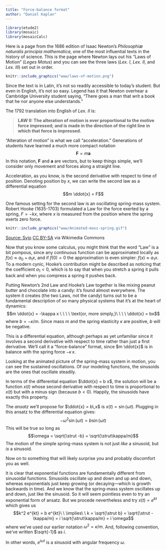 ```yaml
---
title: "Force-balance format"
author: "Daniel Kaplan"
---
```


<style type="text/css">
.explanation-note {
  padding: 1em 1em 1em 4em;
  margin-bottom: 10px;
  border: 2px brown;
  border-radius: 10px;
  background: #f5f5f5 5px center/3em no-repeat;
}
</style>

```r
library(etude2)
library(mosaic)
library(mosaicCalc)
```

Here is a page from the 1686 edition of Isaac Newton's *Philosophiæ naturalis principia mathematica*, one of the most influential texts in the history of science. This is the page where Newton lays out his "Laws of Motion" (*Leges Motus*) and you can see the three laws (*Lex. I*, *Lex. II*, and *Lex. III*) set out in order.

```r
knitr::include_graphics("www/laws-of-motion.png")
```



Since the text is in Latin, it's not so readily accessible to today's student. But even in English, it's not so easy. Legend has it that Newton overhear a Cambridge University student saying, "There goes a man that writ a book that he nor anyone else understands."

The 1792 translation into English of *Lex. II* is:

> **LAW II: The alteration of motion is ever proportional to the motive force impressed; and is made in the direction of the right line in which that force is impressed.**

"Alteration of motion" is what we call "acceleration." Generations of students have learned a much more compact notation $${\mathbf F} = m {\mathbf a}$$
In this notation, ${\mathbf F}$ and ${\mathbf a}$ are vectors, but to keep things simple, we'll consider only movement and forces along a straight line. 

Acceleration, as you know, is the second derivative with respect to time of position. Denoting position by $x$, we can write the second law as a differential equation $$m \ddot{x} = F$$ 

One famous setting for the second law is an oscillating spring-mass system. Robert Hooke (1635-1703) formulated a Law for the force exerted by a spring, $F = -k x$, where $x$ is measured from the position where the spring exerts zero force. 

```r
knitr::include_graphics("www/Animated-mass-spring.gif")
```

[Source: Svjo](https://commons.wikimedia.org/wiki/File:Animated-mass-spring.gif) [CC BY-SA](https://creativecommons.org/licenses/by-sa/3.0) via Wikimedia Commons

Now that you know some calculus, you might think that the word "Law" is a bit pompous, since any continuous function can be approximated locally as $f(x) \approx a_0 + a_1 x$, and if $f(0) = 0$ the approximation is even simpler: $f(x) \approx a_1 x$. To a modern cynic, Hooke's contribution might be described as noticing that the coefficient $a_1 < 0$, which is to say that when you stretch a spring it pulls back and when you compress a spring it pushes back.

Putting Newton's 2nd Law and Hooke's Law together is  like mixing peanut butter and chocolate into a candy: it's found almost everywhere. The system it creates (the two Laws, not the candy) turns out to be a fundamental description of so many physical systems that it's at the heart of dynamics:
$$m \ddot{x} = -\kappa x \ \ \ \ \text{or, more simply,}\ \ \ \ \ddot{x} = bx$$ where $b = -\kappa/m$. Since mass $m$ and the spring elasticity $\kappa$ are positive, $b$ will be negative. 

This is a differential equation, although perhaps as yet unfamiliar since it involves a second derivative with respect to time rather than just a first derivative. We'll call it a "force-balance" format, since $m \ddot{x}$ is in balance with the spring force $-\kappa\, x$.

Looking at the animated picture of the spring-mass system in motion, you can see the sustained oscillations. Of our modeling functions, the sinusoids are the ones that oscillate steadily.

In terms of the differential equation $\ddot{x} = b x$, the solution will be a function $x(t)$ whose second derivative with respect to time is proportional to $x(t)$ but with a minus sign (because $b < 0$). Happily, the sinusoids have exactly this property.

The *ansatz* we'll propose for $\ddot{x} = b\,x$ is $x(t) = \sin(\omega t)$. Plugging in this ansatz to the differential equation gives: $$-\omega^2 \sin(\omega t) = b \sin(\omega t)$$
This will be true so long as $$\omega = \sqrt{\strut -b} = \sqrt{\strut\kappa/m}$$ The motion of the simple spring-mass system is not just *like* a sinusoid, but *is* a sinusoid.

Now on to something that will likely surprise you and probably discomfort you as well. 

It is clear that exponential functions are fundamentally different from sinusoidal functions. Sinusoids oscillate up and down and up and down, whereas exponentials just keep growing (or decaying---which is growth backwards in time). And we know that the spring-mass system oscillates up and down, just like the sinusoid. So it will seem pointless even to try an exponential form of ansatz. But we procede nevertheless and try $x(t) = e^{kt}$ which gives us $$k^2 e^{kt} = b e^{kt}\ \ \implies\ \ k = \sqrt{\strut b} = \sqrt{\strut -\kappa/m} = i \sqrt{\strut\kappa/m} = i \omega$$ 
where we've used our earlier notation $\omega^2 = \kappa/m$. And, following convention, we've written $\sqrt{-1}$ as $i$.

In other words, $e^{i \omega t}$ is a sinusoid with angular frequency $\omega$.





